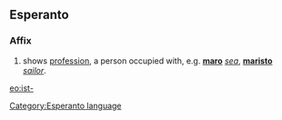 ==Esperanto==
===Affix===
# shows [[profession]], a person occupied with, e.g. '''[[maro]]''' ''[[sea]]'', '''[[maristo]]''' ''[[sailor]]''.

[[eo:ist-]]
[[Category:Esperanto language]]
{{Universala Vortaro}}